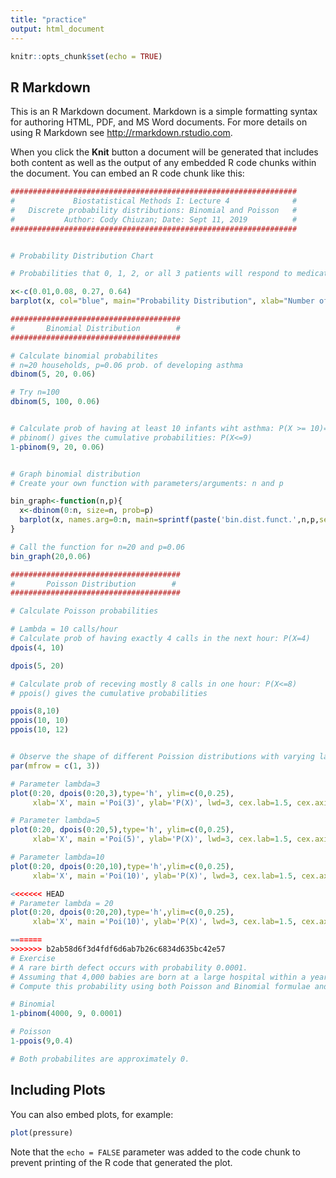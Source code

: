 ```yaml
---
title: "practice"
output: html_document
---
```


```r
knitr::opts_chunk$set(echo = TRUE)
```

## R Markdown

This is an R Markdown document. Markdown is a simple formatting syntax for authoring HTML, PDF, and MS Word documents. For more details on using R Markdown see <http://rmarkdown.rstudio.com>.

When you click the **Knit** button a document will be generated that includes both content as well as the output of any embedded R code chunks within the document. You can embed an R code chunk like this:

```r

################################################################
#             Biostatistical Methods I: Lecture 4              #
#   Discrete probability distributions: Binomial and Poisson   #
#           Author: Cody Chiuzan; Date: Sept 11, 2019          #
################################################################


# Probability Distribution Chart

# Probabilities that 0, 1, 2, or all 3 patients will respond to medication

x<-c(0.01,0.08, 0.27, 0.64)
barplot(x, col="blue", main="Probability Distribution", xlab="Number of patients with low LDL", ylab="Probability", names.arg=c(0,1,2,3),ylim=c(0,1))

######################################
#       Binomial Distribution        #
######################################

# Calculate binomial probabilites
# n=20 households, p=0.06 prob. of developing asthma
dbinom(5, 20, 0.06)

# Try n=100
dbinom(5, 100, 0.06)


# Calculate prob of having at least 10 infants wiht asthma: P(X >= 10)= 1 -P(X<=9)
# pbinom() gives the cumulative probabilities: P(X<=9)
1-pbinom(9, 20, 0.06)


# Graph binomial distribution
# Create your own function with parameters/arguments: n and p

bin_graph<-function(n,p){
  x<-dbinom(0:n, size=n, prob=p)
  barplot(x, names.arg=0:n, main=sprintf(paste('bin.dist.funct.',n,p,sep=':')))
}

# Call the function for n=20 and p=0.06
bin_graph(20,0.06)

######################################
#       Poisson Distribution        #
######################################

# Calculate Poisson probabilities

# Lambda = 10 calls/hour 
# Calculate prob of having exactly 4 calls in the next hour: P(X=4)
dpois(4, 10)

dpois(5, 20)

# Calculate prob of receving mostly 8 calls in one hour: P(X<=8)
# ppois() gives the cumulative probabilities

ppois(8,10)
ppois(10, 10)
ppois(10, 12)


# Observe the shape of different Poission distributions with varying lambdas
par(mfrow = c(1, 3)) 

# Parameter lambda=3
plot(0:20, dpois(0:20,3),type='h', ylim=c(0,0.25),
     xlab='X', main ='Poi(3)', ylab='P(X)', lwd=3, cex.lab=1.5, cex.axis=2, cex.main=2) 

# Parameter lambda=5
plot(0:20, dpois(0:20,5),type='h', ylim=c(0,0.25),
     xlab='X', main ='Poi(5)', ylab='P(X)', lwd=3, cex.lab=1.5, cex.axis=2, cex.main=2) 

# Parameter lambda=10
plot(0:20, dpois(0:20,10),type='h',ylim=c(0,0.25),
     xlab='X', main ='Poi(10)', ylab='P(X)', lwd=3, cex.lab=1.5, cex.axis=2, cex.main=2) 

<<<<<<< HEAD
# Parameter lambda = 20
plot(0:20, dpois(0:20,20),type='h',ylim=c(0,0.25),
     xlab='X', main ='Poi(10)', ylab='P(X)', lwd=3, cex.lab=1.5, cex.axis=2, cex.main=2) 

=======
>>>>>>> b2ab58d6f3d4fdf6d6ab7b26c6834d635bc42e57
# Exercise
# A rare birth defect occurs with probability 0.0001. 
# Assuming that 4,000 babies are born at a large hospital within a year, calculate the probability of having at least 10 babies with a birth defect.
# Compute this probability using both Poisson and Binomial formulae and comment on the results.05^

# Binomial
1-pbinom(4000, 9, 0.0001)

# Poisson
1-ppois(9,0.4)

# Both probabilites are approximately 0.

```

## Including Plots

You can also embed plots, for example:

```r
plot(pressure)
```

Note that the `echo = FALSE` parameter was added to the code chunk to prevent printing of the R code that generated the plot.

